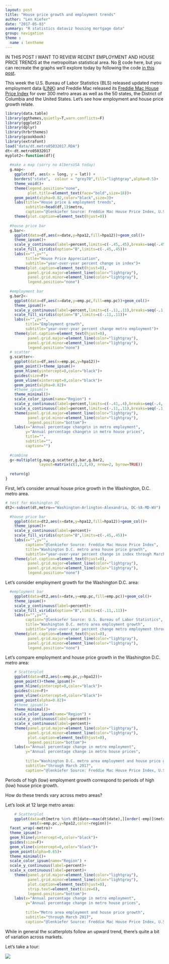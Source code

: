 ```yaml
---
layout: post
title: "House price growth and employment trends"
author: "Len Kiefer"
date: "2017-05-03"
summary: "R statistics dataviz housing mortgage data"
group: navigation
theme :
  name : lentheme
---
```


IN THIS POST I WANT TO REVIEW RECENT EMPLOYMENT AND HOUSE PRICE TRENDS at the metropolitan statistical area.  No [R](https://www.r-project.org/) code here, but you can recreate the graphs we'll explore today by following the code [in this post]({% post_url 2017-02-20-house-price-tour %}).

This week the U.S. Bureau of Labor Statistics (BLS) released updated metro employment data ([LINK](https://www.bls.gov/news.release/metro.nr0.htm)) and Freddie Mac released its [Freddie Mac House Price Index](http://www.freddiemac.com/finance/house_price_index.html) for over 300 metro areas as well as the 50 states, the District of Columbia and the United States. Let's see how employment and house price growth relate.

```r
library(data.table)
library(ggthemes,quietly=T,warn.conflicts=F)
library(ggplot2)
library(dplyr)
library(hrbrthemes)
library(gcookbook)
library(extrafont)
load("data/dt.metro05032017.RDA")
dt<-dt.metro05032017
myplot2<-function(df){
  
  #make a map (sorry no AlbersUSA today)
  g.map<-
    ggplot(df, aes(x = long, y = lat)) +
    borders("state",  colour = "grey70",fill="lightgray",alpha=0.5)+
    theme_void()+
    theme(legend.position="none",
          plot.title=element_text(face="bold",size=18))+
    geom_point(alpha=0.82,color="black",size=3)+
    labs(title="House price & employment trends",
         subtitle=head(df,1)$metro,
         caption="@lenkiefer Source: Freddie Mac House Price Index, U.S. Bureau of Labor Statistics")+
    theme(plot.caption=element_text(hjust=0))
  
  #house price bar  
  g.bar<-
    ggplot(data=df,aes(x=date,y=hpa12,fill=hpa12))+geom_col()+
    theme_ipsum()+
    scale_y_continuous(label=percent,limits=c(-.45,.45),breaks=seq(-.45,.45,.15))+
    scale_fill_viridis(option="B",limits=c(-.45,.45))+
    labs(x="",y="",
         title="House Price Appreciation",
         subtitle="year-over-year percent change in index")+
    theme(plot.caption=element_text(hjust=0),
          panel.grid.major=element_line(color="lightgray"),
          panel.grid.minor=element_line(color="lightgray"),
          legend.position="none")
  
  #employment bar
  g.bar2<-
    ggplot(data=df,aes(x=date,y=emp.pc,fill=emp.pc))+geom_col()+
    theme_ipsum()+
    scale_y_continuous(label=percent,limits=c(-.11,.11),breaks=seq(-.1,.1,.05))+
    scale_fill_viridis(option="B",limits=c(-.11,.11))+
    labs(x="",y="",
         title="Employment growth",
         subtitle="year-over-year percent change metro employment")+
    theme(plot.caption=element_text(hjust=0),
          panel.grid.major=element_line(color="lightgray"),
          panel.grid.minor=element_line(color="lightgray"),
          legend.position="none")
  # scatter
  g.scatter<-
    ggplot(data=df,aes(x=emp.pc,y=hpa12))+
    geom_point()+theme_ipsum()+
    geom_hline(yintercept=0,color="black")+
    guides(size=F)+
    geom_vline(xintercept=0,color="black")+
    geom_point(alpha=0.82)+
    #theme_ipsum()+  
    theme_minimal()+
    scale_color_ipsum(name="Region") +
    scale_y_continuous(label=percent,limits=c(-.41,.4),breaks=seq(-.4,.4,.1))+
    scale_x_continuous(label=percent,limits=c(-.11,.11),breaks=seq(-.1,.1,.05))+
    theme(panel.grid.major=element_line(color="lightgray"),
          panel.grid.minor=element_line(color="lightgray"),
          legend.position="bottom")+
    labs(x="Annual percentage change\n in metro employment",
         y="Annual percentage change\n in metro house prices",
         title="",
         subtitle="",
         caption="")
  
  #combine
  g<-multiplot(g.map,g.scatter,g.bar,g.bar2,
               layout=matrix(c(1,2,3,4), nrow=2, byrow=TRUE))
  
  return(g)
}
```

First, let's consider annual house price growth in the Washington, D.C. metro area.
```r
# test for Washington DC
dt2<-subset(dt,metro=="Washington-Arlington-Alexandria, DC-VA-MD-WV")

  #house price bar  
    ggplot(data=dt2,aes(x=date,y=hpa12,fill=hpa12))+geom_col()+
    theme_ipsum()+
    scale_y_continuous(label=percent)+
    scale_fill_viridis(option="B",limits=c(-.45,.45))+
    labs(x="",y="",
         caption="@lenkiefer Source: Freddie Mac House Price Index",
         title="Washington D.C. metro area house price growth",
         subtitle="year-over-year percent change in index through March 2017")+
    theme(plot.caption=element_text(hjust=0),
          panel.grid.major=element_line(color="lightgray"),
          panel.grid.minor=element_line(color="lightgray"),
          legend.position="none")
```

Let's consider employment growth for the Washington D.C. area:

```r
  #employment bar
    ggplot(data=dt2,aes(x=date,y=emp.pc,fill=emp.pc))+geom_col()+
    theme_ipsum()+
    scale_y_continuous(label=percent)+
    scale_fill_viridis(option="B",limits=c(-.11,.11))+
    labs(x="",y="",
         caption="@lenkiefer Source: U.S. Bureau of Labor Statistics",
         title="Washington D.C. metro area employment growth",
         subtitle="year-over-year percent change metro employment through March 2017")+
    theme(plot.caption=element_text(hjust=0),
          panel.grid.major=element_line(color="lightgray"),
          panel.grid.minor=element_line(color="lightgray"),
          legend.position="none")
```

Let's compare employment and house price growth in the Washington D.C. metro area:

```r
    # Scatterplot
    ggplot(data=dt2,aes(x=emp.pc,y=hpa12))+
    geom_point()+theme_ipsum()+
    geom_hline(yintercept=0,color="black")+
    guides(size=F)+
    geom_vline(xintercept=0,color="black")+
    geom_point(alpha=0.82)+
    #theme_ipsum()+  
    theme_minimal()+
    scale_color_ipsum(name="Region") +
    scale_y_continuous(label=percent)+
    scale_x_continuous(label=percent)+
    theme(panel.grid.major=element_line(color="lightgray"),
          panel.grid.minor=element_line(color="lightgray"),
          plot.caption=element_text(hjust=0),
          legend.position="bottom")+
    labs(x="Annual percentage change in metro employment",
         y="Annual percentage change in metro house prices",
         
         title="Washington D.C. metro area employment and house price growth",
         subtitle="through March 2017",
         caption="@lenkiefer Source: Freddie Mac House Price Index, U.S. Bureau of Labor Statistics")
```

Periods of high (low) employment growth correspond to periods of high (low) house price growth.

How do these trends vary across metro areas?  

Let's look at 12 large metro areas:

```r
    # Scatterplot
    ggplot(data=dt[metro %in% dt[date==max(dt$date),][order(-emp)]$metro[1:12],],
           aes(x=emp.pc,y=hpa12,color=region))+
  facet_wrap(~metro)+
  theme_ipsum()+
  geom_hline(yintercept=0,color="black")+
  guides(size=F)+
  geom_vline(xintercept=0,color="black")+
  geom_point(alpha=0.65)+
  theme_minimal()+
  scale_color_ipsum(name="Region") +
  scale_y_continuous(label=percent)+
  scale_x_continuous(label=percent)+
    theme(panel.grid.major=element_line(color="lightgray"),
          panel.grid.minor=element_line(color="lightgray"),
          plot.caption=element_text(hjust=0),
          strip.text=element_text(size=6),
          legend.position="bottom")+
    labs(x="Annual percentage change in metro employment",
         y="Annual percentage change in metro house prices",
         
         title="Metro area employment and house price growth",
         subtitle="through March 2017",
         caption="@lenkiefer Source: Freddie Mac House Price Index, U.S. Bureau of Labor Statistics")
```

While in general the scatterplots follow an upward trend, there's quite a bit of variation across markets.

Let's take a tour:

<img src="{{ site.url}}/img/charts_may_03_2017/geo tour emp hpi tween 05 03 2017.gif" >





